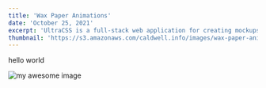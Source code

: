 ```yaml
---
title: 'Wax Paper Animations'
date: 'October 25, 2021'
excerpt: 'UltraCSS is a full-stack web application for creating mockups and graphics with CSS.'
thumbnail: 'https://s3.amazonaws.com/caldwell.info/images/wax-paper-animations/thumbnail.jpg'
---
```


hello world

![my awesome image](https://s3.amazonaws.com/caldwell.info/images/wax-paper-animations/my-awesome-image.jpg)